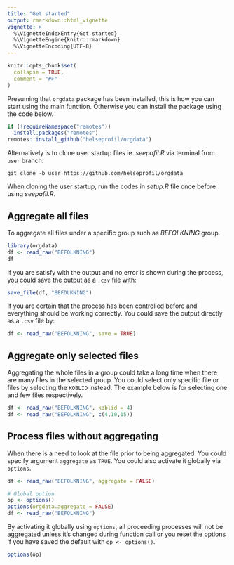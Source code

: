 ```yaml
---
title: "Get started"
output: rmarkdown::html_vignette
vignette: >
  %\VignetteIndexEntry{Get started}
  %\VignetteEngine{knitr::rmarkdown}
  %\VignetteEncoding{UTF-8}
---
```


```r
knitr::opts_chunk$set(
  collapse = TRUE,
  comment = "#>"
)
```

Presuming that `orgdata` package has been installed, this is how you can start
using the main function. Otherwise you can install the package using the code below.

```r
if (!requireNamespace("remotes"))
  install.packages("remotes")
remotes::install_github("helseprofil/orgdata")
```

Alternatively is to clone user startup files ie. *seepafil.R* via terminal from
`user` branch.

```shell
git clone -b user https://github.com/helseprofil/orgdata
```

When cloning the user startup, run the codes in *setup.R* file once before
using *seepafil.R*.

## Aggregate all files

To aggregate all files under a specific group such as *BEFOLKNING* group. 

```r
library(orgdata)
df <- read_raw("BEFOLKNING")
df
```

If you are satisfy with the output and no error is shown during the process, you
could save the output as a `.csv` file with:

```r
save_file(df, "BEFOLKNING")
```

If you are certain that the process has been controlled before and everything
should be working correctly. You could save the output directly as a `.csv` file by:

```r
df <- read_raw("BEFOLKNING", save = TRUE)
```

## Aggregate only selected files

Aggregating the whole files in a group could take a long time when there are
many files in the selected group. You could select only specific file or files
by selecting the `KOBLID` instead. The example below is for selecting one and
few files respectively.

```r
df <- read_raw("BEFOLKNING", koblid = 4)
df <- read_raw("BEFOLKNING", c(4,10,15))
```

## Process files without aggregating

When there is a need to look at the file prior to being aggregated. You could
specify argument `aggregate` as `TRUE`. You could also activate it globally via `options`.

```r
df <- read_raw("BEFOLKNING", aggregate = FALSE)

# Global option
op <- options() 
options(orgdata.aggregate = FALSE)
df <- read_raw("BEFOLKNING")
```

By activating it globally using `options`, all proceeding processes will not be
aggregated unless it's changed during function call or you reset the options if
you have saved the default with `op <- options()`.

```r
options(op)
```
